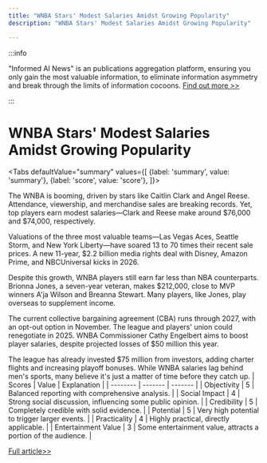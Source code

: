 ```yaml
---
title: "WNBA Stars' Modest Salaries Amidst Growing Popularity"
description: "WNBA Stars' Modest Salaries Amidst Growing Popularity"

---
```



:::info

"Informed AI News" is an publications aggregation platform, ensuring you only gain the most valuable information, to eliminate information asymmetry and break through the limits of information cocoons.  [Find out more >>](/)

:::

# WNBA Stars' Modest Salaries Amidst Growing Popularity


<Tabs
	defaultValue="summary"
	values={[
	{label: 'summary', value: 'summary'},
	{label: 'score', value: 'score'},
]}>
<TabItem value="summary">


The WNBA is booming, driven by stars like Caitlin Clark and Angel Reese. Attendance, viewership, and merchandise sales are breaking records. Yet, top players earn modest salaries—Clark and Reese make around $76,000 and $74,000, respectively.

Valuations of the three most valuable teams—Las Vegas Aces, Seattle Storm, and New York Liberty—have soared 13 to 70 times their recent sale prices. A new 11-year, $2.2 billion media rights deal with Disney, Amazon Prime, and NBCUniversal kicks in 2026.

Despite this growth, WNBA players still earn far less than NBA counterparts. Brionna Jones, a seven-year veteran, makes $212,000, close to MVP winners A'ja Wilson and Breanna Stewart. Many players, like Jones, play overseas to supplement income.

The current collective bargaining agreement (CBA) runs through 2027, with an opt-out option in November. The league and players' union could renegotiate in 2025. WNBA Commissioner Cathy Engelbert aims to boost player salaries, despite projected losses of $50 million this year.

The league has already invested $75 million from investors, adding charter flights and increasing playoff bonuses. While WNBA salaries lag behind men's sports, many believe it's just a matter of time before they catch up.
</TabItem>
<TabItem value="score">
	| Scores     | Value   | Explanation |
	| -------- | ------- | ------- |
	| Objectivity  | 5    | Balanced reporting with comprehensive analysis.    |
	| Social Impact | 4     | Strong social discussion, influencing some public opinion.    |
	| Credibility    | 5    | Completely credible with solid evidence.    |
	| Potential    | 5    | Very high potential to trigger larger events.    |
	| Practicality    | 4    | Highly practical, directly applicable.    |
	| Entertainment Value    | 3    | Some entertainment value, attracts a portion of the audience.    |
</TabItem>
</Tabs>

[Full article>>](https://www.cnbc.com/2024/09/19/why-wnba-salaries-are-lower-than-other-leagues.html)
